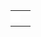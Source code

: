 {{en/Scenarios by size}}

{|
|-
|style="border:none;background:white"|
{{en/Scenario/Islands}}

|style="border:none;background:white"|

|-
|style="border:none;background:white"|

|-
|style="border:none;background:white"|

|-
|}